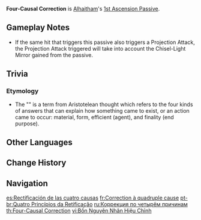 {{Talent Infobox
|image         = Talent Four-Causal Correction.png
|character     = Alhaitham
|type          = 1st Ascension Passive
|info          = When Alhaitham's Charged or Plunging Attacks hit opponents, they will generate 1 Chisel-Light Mirror. This effect can be triggered once every 12s.
}}
'''Four-Causal Correction''' is [[Alhaitham]]'s [[1st Ascension Passive]].

==Gameplay Notes==
* If the same hit that triggers this passive also triggers a Projection Attack, the Projection Attack triggered will take into account the Chisel-Light Mirror gained from the passive.

==Trivia==
===Etymology===
*The "{{w|four causes}}" is a term from Aristotelean thought which refers to the four kinds of answers that can explain how something came to exist, or an action came to occur: material, form, efficient (agent), and finality (end purpose).

==Other Languages==
{{Other Languages
|en      = Four-Causal Correction
|zhs     = 四因订顽
|zhs_rm  = Sìyīn Dìngwán
|zht     = 四因訂頑
|zht_rm  = Sìyīn Dìngwán
|zh_tl   = 
|ja      = 四因是正
|ja_rm   = Yon-in Zesei{{Assumed}}
|ja_tl   = Four-Causal Correction
|ko      = 4원인 시정
|ko_rm   = Sa-wonin Sijeong
|ko_tl   = Four-Causal Correction
|es      = Rectificación de las cuatro causas
|es_tl   = Rectification of the Four Causes
|fr      = Correction à quadruple cause
|fr_tl   = Quadruple Cause Correction
|ru      = Коррекция по четырём причинам
|ru_tl   = Correction for Four Causes
|th      = Four-Causal Correction
|vi      = Bốn Nguyên Nhân Hiệu Chỉnh
|vi_tl   = 
|de      = Vier Gründe erleuchtet
|de_tl   = Four Reasons Enlightened
|id      = Four-Causal Correction
|pt      = Quatro Princípios de Retificação
|pt_tl   = Four Principles of Rectification
|tr      = Dört Sıradan Düzeltme
|tr_tl   = Four Common Corrections
|it      = Correzione tetracausale
|it_tl   = Tetracausal Correction
}}

==Change History==
{{Change History|3.4}}

==Navigation==
{{Talent Navbox|Alhaitham}}

[[es:Rectificación de las cuatro causas]]
[[fr:Correction à quadruple cause]]
[[pt-br:Quatro Princípios da Retificação]]
[[ru:Коррекция по четырём причинам]]
[[th:Four-Causal Correction]]
[[vi:Bốn Nguyên Nhân Hiệu Chỉnh]]